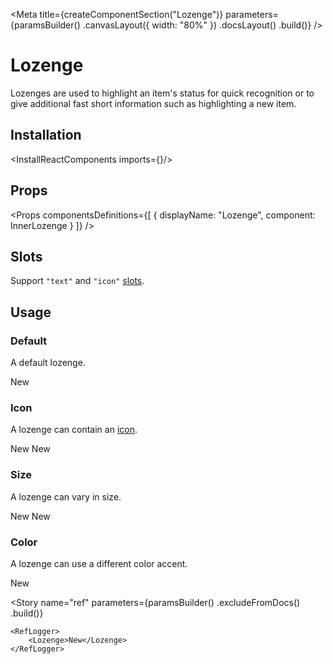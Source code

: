 
<Meta
    title={createComponentSection("Lozenge")}
    parameters={paramsBuilder()
        .canvasLayout({ width: "80%" })
        .docsLayout(<ReactComponentsLayout sourcePath="/packages/react-components/src/lozenge" />)
        .build()}
/>

# Lozenge

Lozenges are used to highlight an item's status for quick recognition or to give additional fast short information such as highlighting a new item.

## Installation

<InstallReactComponents imports={<Imports />}/>

## Props

<Props
    componentsDefinitions={[
        { displayName: "Lozenge", component: InnerLozenge }
    ]}
/>

## Slots

Support `"text"` and `"icon"` [slots](?path=/docs/getting-started-slots--page).

## Usage

### Default

A default lozenge.

<Preview>
    <Story name="default">
        <Lozenge>New</Lozenge>
    </Story>
</Preview>

### Icon

A lozenge can contain an [icon](?path=/docs/materials-icons--page).

<Preview>
    <Story name="icon">
        <Lozenge>
            <CheckCircleIcon />
            <Text>New</Text>
        </Lozenge>
        <Lozenge>
            <IconList>
                <CheckCircleIcon /><CheckCircleIcon />
            </IconList>
            <Text>New</Text>
        </Lozenge>
    </Story>
</Preview>

### Size

A lozenge can vary in size.

<Preview>
    <Story name="size">
        <Inline verticalAlign="end">
            <Lozenge size="sm">New</Lozenge>
            <Lozenge>New</Lozenge>
        </Inline>
    </Story>
</Preview>

### Color

A lozenge can use a different color accent.

<Preview>
    <Story name="color">
        <Lozenge color="primary">New</Lozenge>
    </Story>
</Preview>

<Story
    name="ref"
    parameters={paramsBuilder()
        .excludeFromDocs()
        .build()}
>
    <RefLogger>
        <Lozenge>New</Lozenge>
    </RefLogger>
</Story>

